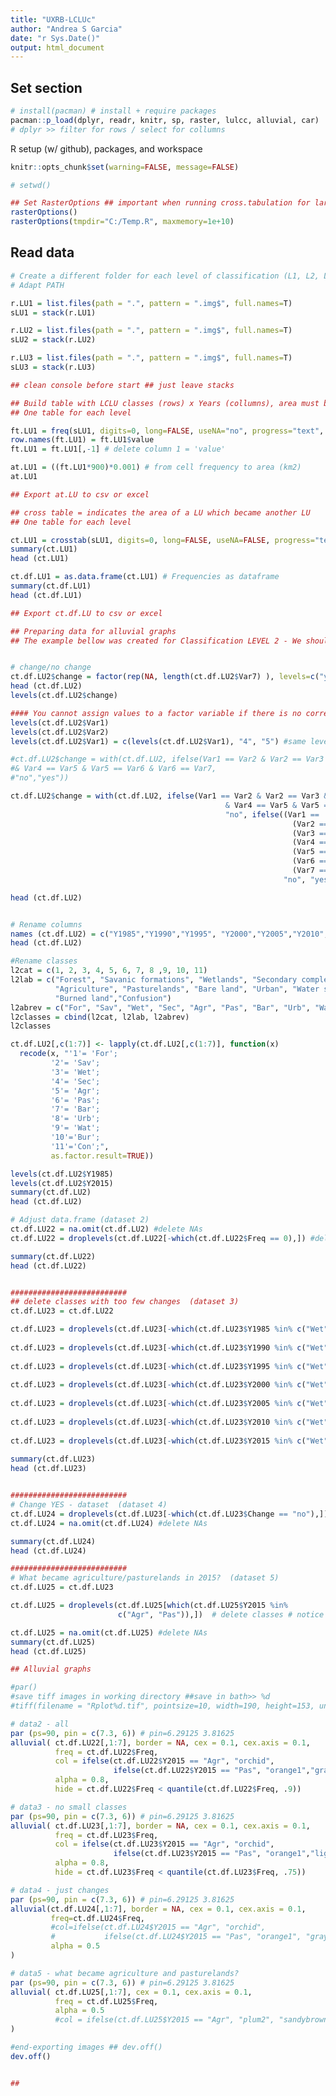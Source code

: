 ```yaml
---
title: "UXRB-LCLUc"
author: "Andrea S Garcia"
date: "r Sys.Date()"
output: html_document
---
```


## Set section  
```r

# install(pacman) # install + require packages
pacman::p_load(dplyr, readr, knitr, sp, raster, lulcc, alluvial, car) 
# dplyr >> filter for rows / select for collumns 

```

R setup (w/ github), packages, and workspace
```r

knitr::opts_chunk$set(warning=FALSE, message=FALSE)

```

```r

# setwd()

## Set RasterOptions ## important when running cross.tabulation for large datasets
rasterOptions()
rasterOptions(tmpdir="C:/Temp.R", maxmemory=1e+10)

```

## Read data
```r

# Create a different folder for each level of classification (L1, L2, L3). It make easy to import rasters.
# Adapt PATH

r.LU1 = list.files(path = ".", pattern = ".img$", full.names=T)
sLU1 = stack(r.LU1)

r.LU2 = list.files(path = ".", pattern = ".img$", full.names=T)
sLU2 = stack(r.LU2)

r.LU3 = list.files(path = ".", pattern = ".img$", full.names=T)
sLU3 = stack(r.LU3)

## clean console before start ## just leave stacks

```


```r

## Build table with LCLU classes (rows) x Years (collumns), area must be in km2
## One table for each level

ft.LU1 = freq(sLU1, digits=0, long=FALSE, useNA="no", progress="text", merge = TRUE)
row.names(ft.LU1) = ft.LU1$value
ft.LU1 = ft.LU1[,-1] # delete column 1 = 'value'

at.LU1 = ((ft.LU1*900)*0.001) # from cell frequency to area (km2)
at.LU1

## Export at.LU to csv or excel

```


```r

## cross table = indicates the area of a LU which became another LU 
## One table for each level

ct.LU1 = crosstab(sLU1, digits=0, long=FALSE, useNA=FALSE, progress="text")
summary(ct.LU1)
head (ct.LU1)

ct.df.LU1 = as.data.frame(ct.LU1) # Frequencies as dataframe
summary(ct.df.LU1)
head (ct.df.LU1)

## Export ct.df.LU to csv or excel

```


```r

## Preparing data for alluvial graphs
## The example bellow was created for Classification LEVEL 2 - We should also adapt the code for level 1 and level 3


# change/no change
ct.df.LU2$change = factor(rep(NA, length(ct.df.LU2$Var7) ), levels=c("yes", "no") ) 
head (ct.df.LU2)
levels(ct.df.LU2$change)

#### You cannot assign values to a factor variable if there is no corresponding 'level' in the factor attributes.
levels(ct.df.LU2$Var1)
levels(ct.df.LU2$Var2)
levels(ct.df.LU2$Var1) = c(levels(ct.df.LU2$Var1), "4", "5") #same levels for every Var

#ct.df.LU2$change = with(ct.df.LU2, ifelse(Var1 == Var2 & Var2 == Var3 & Var3 == Var4
#& Var4 == Var5 & Var5 == Var6 & Var6 == Var7,
#"no","yes"))

ct.df.LU2$change = with(ct.df.LU2, ifelse(Var1 == Var2 & Var2 == Var3 & Var3 == Var4
                                                & Var4 == Var5 & Var5 == Var6 & Var6 == Var7,
                                                "no", ifelse((Var1 == '1'| Var1 == '2')& 
                                                               (Var2 == '1'| Var2 == '2')&
                                                               (Var3 == '1'| Var3 == '2')&
                                                               (Var4 == '1'| Var4 == '2')&
                                                               (Var5 == '1'| Var5 == '2')&
                                                               (Var6 == '1'| Var6 == '2')&
                                                               (Var7 == '1'| Var7 == '2'),
                                                             "no", "yes")))

head (ct.df.LU2)


# Rename columns
names (ct.df.LU2) = c("Y1985","Y1990","Y1995", "Y2000","Y2005","Y2010","Y2015","Freq", "Change")
head (ct.df.LU2)

#Rename classes
l2cat = c(1, 2, 3, 4, 5, 6, 7, 8 ,9, 10, 11)
l2lab = c("Forest", "Savanic formations", "Wetlands", "Secondary complex",
          "Agriculture", "Pasturelands", "Bare land", "Urban", "Water surface",
          "Burned land","Confusion")
l2abrev = c("For", "Sav", "Wet", "Sec", "Agr", "Pas", "Bar", "Urb", "Wat","Bur","Con")
l2classes = cbind(l2cat, l2lab, l2abrev)
l2classes

ct.df.LU2[,c(1:7)] <- lapply(ct.df.LU2[,c(1:7)], function(x) 
  recode(x, "'1'= 'For';
         '2'= 'Sav';
         '3'= 'Wet';
         '4'= 'Sec';
         '5'= 'Agr';
         '6'= 'Pas';
         '7'= 'Bar';
         '8'= 'Urb';
         '9'= 'Wat';
         '10'='Bur';
         '11'='Con';",
         as.factor.result=TRUE))

levels(ct.df.LU2$Y1985)
levels(ct.df.LU2$Y2015)
summary(ct.df.LU2)
head (ct.df.LU2)

# Adjust data.frame (dataset 2)
ct.df.LU22 = na.omit(ct.df.LU2) #delete NAs
ct.df.LU22 = droplevels(ct.df.LU22[-which(ct.df.LU22$Freq == 0),]) #delete freq=0

summary(ct.df.LU22)
head (ct.df.LU22)


##########################
## delete classes with too few changes  (dataset 3)
ct.df.LU23 = ct.df.LU22

ct.df.LU23 = droplevels(ct.df.LU23[-which(ct.df.LU23$Y1985 %in% c("Wet", "Bar", "Sec",
                                                                           "Urb", "Wat","Bur","Con")),]) #delete classes
ct.df.LU23 = droplevels(ct.df.LU23[-which(ct.df.LU23$Y1990 %in% c("Wet", "Bar", "Sec",
                                                                           "Urb", "Wat","Bur","Con")),]) #delete classes
ct.df.LU23 = droplevels(ct.df.LU23[-which(ct.df.LU23$Y1995 %in% c("Wet", "Bar", "Sec",
                                                                           "Urb", "Wat","Bur","Con")),]) #delete classes
ct.df.LU23 = droplevels(ct.df.LU23[-which(ct.df.LU23$Y2000 %in% c("Wet", "Bar", "Sec",
                                                                           "Urb", "Wat","Bur","Con")),]) #delete classes
ct.df.LU23 = droplevels(ct.df.LU23[-which(ct.df.LU23$Y2005 %in% c("Wet", "Bar", "Sec",
                                                                           "Urb", "Wat","Bur","Con")),]) #delete classes
ct.df.LU23 = droplevels(ct.df.LU23[-which(ct.df.LU23$Y2010 %in% c("Wet", "Bar", "Sec",
                                                                           "Urb", "Wat","Bur","Con")),]) #delete classes
ct.df.LU23 = droplevels(ct.df.LU23[-which(ct.df.LU23$Y2015 %in% c("Wet", "Bar", "Sec",
                                                                           "Urb", "Wat","Bur","Con")),]) #deleted classes
summary(ct.df.LU23)
head (ct.df.LU23)


##########################
# Change YES - dataset  (dataset 4)
ct.df.LU24 = droplevels(ct.df.LU23[-which(ct.df.LU23$Change == "no"),]) #delete change=no
ct.df.LU24 = na.omit(ct.df.LU24) #delete NAs

summary(ct.df.LU24)
head (ct.df.LU24)

##########################
# What became agriculture/pasturelands in 2015?  (dataset 5) 
ct.df.LU25 = ct.df.LU23

ct.df.LU25 = droplevels(ct.df.LU25[which(ct.df.LU25$Y2015 %in% 
                        c("Agr", "Pas")),])  # delete classes # notice which instead of -which

ct.df.LU25 = na.omit(ct.df.LU25) #delete NAs
summary(ct.df.LU25)
head (ct.df.LU25)

```


```r


## Alluvial graphs

#par()
#save tiff images in working directory ##save in bath>> %d
#tiff(filename = "Rplot%d.tif", pointsize=10, width=190, height=153, units= "mm", res = 300, compression = 'lzw')

# data2 - all
par (ps=90, pin = c(7.3, 6)) # pin=6.29125 3.81625
alluvial( ct.df.LU22[,1:7], border = NA, cex = 0.1, cex.axis = 0.1, 
          freq = ct.df.LU22$Freq, 
          col = ifelse(ct.df.LU22$Y2015 == "Agr", "orchid",
                       ifelse(ct.df.LU22$Y2015 == "Pas", "orange1","gray")),
          alpha = 0.8,
          hide = ct.df.LU22$Freq < quantile(ct.df.LU22$Freq, .9))

# data3 - no small classes
par (ps=90, pin = c(7.3, 6)) # pin=6.29125 3.81625
alluvial( ct.df.LU23[,1:7], border = NA, cex = 0.1, cex.axis = 0.1, 
          freq = ct.df.LU23$Freq, 
          col = ifelse(ct.df.LU23$Y2015 == "Agr", "orchid",
                       ifelse(ct.df.LU23$Y2015 == "Pas", "orange1","lightgreen")),
          alpha = 0.8,
          hide = ct.df.LU23$Freq < quantile(ct.df.LU23$Freq, .75))

# data4 - just changes
par (ps=90, pin = c(7.3, 6)) # pin=6.29125 3.81625
alluvial(ct.df.LU24[,1:7], border = NA, cex = 0.1, cex.axis = 0.1,
         freq=ct.df.LU24$Freq,
         #col=ifelse(ct.df.LU24$Y2015 == "Agr", "orchid", 
         #           ifelse(ct.df.LU24$Y2015 == "Pas", "orange1", "gray")),
         alpha = 0.5
)

# data5 - what became agriculture and pasturelands?
par (ps=90, pin = c(7.3, 6)) # pin=6.29125 3.81625
alluvial( ct.df.LU25[,1:7], cex = 0.1, cex.axis = 0.1, 
          freq = ct.df.LU25$Freq, 
          alpha = 0.5
          #col = ifelse(ct.df.LU25$Y2015 == "Agr", "plum2", "sandybrown"), 
)

#end-exporting images ## dev.off()
dev.off()


## 

```